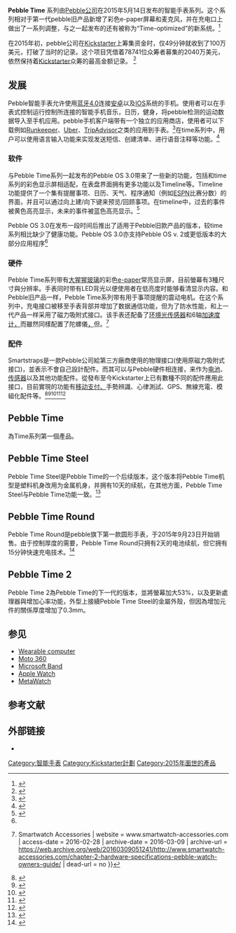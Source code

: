 {{noteTA|
G1=IT
}}
{{Infobox information appliance
| name         = Pebble Time
| aka          =
| logo         = [[File:Pebble_logo.svg|200px]]
| image        =
| caption      = Pebble Time Steel银色版本
| founder      =
| developer    = Pebble Technology, Corp.
| manufacturer = Foxlink
| family       = [[Pebble|Pebble]]
| type         = [[智能手表|智能手表]]
| generation   = 2
| releasedate  = {{start date|2015|05|24}} <small>(Pebble Time)</small><br />{{start date|2015|08|06}} <small>(Pebble Time Steel)</small>
| lifespan     = 
| price        = $149 <small>(Pebble Time)</small><br />$249 <small>(Pebble Time Steel)</small><br />$199<small> (Pebble Time Round)</small><br />$179<small> (Pebble Time 2)</small>
| discontinued =
| unitssold    =
| unitsshipped =
| media        =
| os           = Pebble OS, 内核为[[FreeRTOS|FreeRTOS]]<small>(v. 3.0)</small>
| power        = 锂电池(不可拆卸)<br>2天续航<small>(Pebble Time Round)</small><br>7天续航<small>(Pebble Time)</small><br>10天续航<small>(Pebble Time Steel與Pebble Time 2)</small>
| cpu          = 100 MHz, [[ARM_Cortex-M4|Cortex-M4]]<br>
144 MHz, [[ARM_Cortex-M7|Cortex-M7]] (Time 2)<ref>{{Cite web |url = "https://developer.pebble.com/guides/tools-and-resources/hardware-information" |title = "Hardware Information //Pebble Developer" }}{{dead link|date=2018年5月 |bot=InternetArchiveBot |fix-attempted=yes }}</ref>
| storage      = 16 MiB<ref name="Pebble Time Teardown - iFixit">{{cite web|title=Pebble Time Teardown - iFixit|url=https://www.ifixit.com/Teardown/Pebble+Time+Teardown/42382|website=www.ifixit.com|publisher=iFixit|accessdate=9 August 2015|archive-date=2015-08-19|archive-url=https://web.archive.org/web/20150819165106/https://www.ifixit.com/Teardown/Pebble+Time+Teardown/42382|dead-url=no}}</ref>
| memory       =
| display      = 1.25英吋, 144x168 in, 172 ppi
<small>(Pebble Time與Pebble Time Steel)</small><br>
1英吋(直徑), 180 x 180 in, 172 ppi
<small>(Pebble Time Round)</small><br>
1.5英吋, 200 x 228 in, 182 ppi
<small>(Pebble Time 2)</small><br>
64位色彩LED e-paper 背光屏<br>
2.5D 康寧大猩猩玻璃
| graphics     = 6位 (64 Colors)
| sound        = 无扬声器
| input        = 三轴加速度计，环境光传感器，指南针，陀螺仪，磁力计，计步器和麦克风
| controllers  = 4个物理按钮
| connectivity = [[蓝牙|蓝牙4.0]]
| service      =
| dimensions   = {{convert|47.1|x|37.5|x|9.5|mm|in|abbr=on}} <small>(Pebble Time)</small><br />{{convert|47|x|37.5|x|10.5|mm|in|abbr=on}} <small>(Pebble Time Steel)</small><br>{{convert|38.5|mm|in|abbr=on}}直徑與{{convert|7.5|mm|in|abbr=on}}厚度<small>(Pebble Time Round)</small><br />{{convert|47|x|37.5|x|10.8|mm|in|abbr=on}} <small>(Pebble Time 2)</small><br />
| weight       = {{convert|42.5|g|abbr=on|disp=flip}} <small>(Pebble Time)</small><br />{{convert|62.3|g|abbr=on|disp=flip}} <small>(Pebble Time Steel)</small><br />{{convert|28|g|abbr=on|disp=flip}} <small>(Pebble Time Round)</small><br />{{convert|64.6|g|abbr=on|disp=flip}} <small>(Pebble Time 2)</small><ref>{{Cite web |url = "https://help.getpebble.com/customer/portal/articles/1957424-comparing-pebble-models?b_id=8308" |title = "Pebble |3 = Comparing Pebble models" }}{{dead link|date=2018年5月 |bot=InternetArchiveBot |fix-attempted=yes }}</ref><ref>{{Cite web |url = "https://www.reddit.com/r/pebble/comments/4ku68x/pebble_2_time_2_and_pebble_core_details" |title = "Pebble 2, Time 2 and Pebble Core: Details :pebble" |accessdate = 2020-09-26 |archive-date = 2019-02-17 |archive-url = https://web.archive.org/web/20190217134902/https://www.reddit.com/r/pebble/comments/4ku68x/pebble_2_time_2_and_pebble_core_details%22/ |dead-url = no }}</ref>
| predecessor  = [[Pebble_(watch)|Pebble]] <small>(包括pebble和pebble Steel)</small>
| successor    = Pebble Time 2
| related      =
| website      = {{URL|https://pebble.com/pebble-time-smartwatch-features}}
}}

'''Pebble Time''' 系列由[[Pebble|Pebble公司]]在2015年5月14日发布的智能手表系列。这个系列相对于第一代pebble旧产品新增了彩色e-paper屏幕和麦克风，并在充电口上做出了一系列调整，与之一起发布的还有被称为“Time-optimized”的新系统。<ref>{{Cite web
 |url          = http://help.getpebble.com/customer/portal/articles/1959920-introduction-to-pebble-time?b_id=8309
 |title        = Introduction To Pebble Time
 |website      = GetPebble Support
 |access-date  = 2016-02-28
 |archive-url  = https://web.archive.org/web/20160305050921/http://help.getpebble.com/customer/portal/articles/1959920-introduction-to-pebble-time?b_id=8309
 |archive-date = 2016-03-05
 |dead-url     = yes
}}</ref>

在2015年初，pebble公司在[[Kickstarter|Kickstarter]]上筹集资金时，仅49分钟就收到了100万美元，打破了当时的记录。这个项目凭借着78741位众筹者募集的2040万美元，依然保持着[[Kickstarter|Kickstarter]]众筹的最高金额记录。
<ref>{{cite web|title=Pebble Kickstarter Pebble Project Updates.|url=https://www.kickstarter.com/projects/597507018/pebble-time-awesome-smartwatch-no-compromises/updates|website=www.kickstarter.com|publisher=Kickstarter|accessdate=9 August 2015|archive-date=2015-08-19|archive-url=https://web.archive.org/web/20150819043216/https://www.kickstarter.com/projects/597507018/pebble-time-awesome-smartwatch-no-compromises/updates|dead-url=no}}</ref> 

==发展==
Pebble智能手表允许使用[[藍牙#蓝牙4.0|蓝牙4.0]]连接[[安卓|安卓]]以及[[IOS|IOS]]系统的手机。使用者可以在手表式控制运行控制所连接的智能手机音乐，日历，健身，将pebble检测的运动数据导入至手机应用。pebble手机客户端带有一个独立的应用商店，使用者可以下载例如[[Runkeeper|Runkeeper]]、[[Uber|Uber]]、[[TripAdvisor|TripAdvisor]]之类的应用到手表。<ref>{{Cite web
| url = http://www.wareable.com/apps/the-best-apps-for-pebble-and-pebble-steel
| title = The best apps for Pebble and Pebble Time
| website = Wareable
| access-date = 2016-02-28
| archive-date = 2016-03-04
| archive-url = https://web.archive.org/web/20160304150037/http://www.wareable.com/apps/the-best-apps-for-pebble-and-pebble-steel
| dead-url = no
}}</ref>在time系列中，用户可以使用语言输入功能来实现发送短信、创建清单、进行语音注释等功能。<ref>{{Cite web
| url = http://www.technobuffalo.com/2015/02/24/pebble-time-top-5-features-of-pebbles-amazing-new-smartwatch/
| title = Pebble Time: Top 5 features of Pebble's amazing new smartwatch
| last = TechnoBuffalo
| website = TechnoBuffalo
| access-date = 2016-02-28
| archive-date = 2016-03-07
| archive-url = https://web.archive.org/web/20160307122110/http://www.technobuffalo.com/2015/02/24/pebble-time-top-5-features-of-pebbles-amazing-new-smartwatch/
| dead-url = no
}}</ref>

===软件===
与Pebble Time系列一起发布的Pebble OS 3.0带来了一些新的功能，包括和time系列的彩色显示屏相适配，在表盘界面拥有更多功能以及Timeline等。Timeline功能提供了一个集有提醒事项、日历、天气、程序通知（例如[[ESPN|ESPN]]比赛分数）的界面，并且可以通过向上建/向下键来预览/回顾事项。在timeline中，过去的事件被黄色高亮显示，未来的事件被蓝色高亮显示。<ref name="#1">{{cite web|title=Crunch time: can a new Pebble smartwatch make it in an Apple world?|url=https://www.youtube.com/watch?v=IU5zFGkP2Uw|website=www.youtube.com|publisher=The Verge|accessdate=12 August 2015|archive-date=2015-09-05|archive-url=https://web.archive.org/web/20150905093343/https://www.youtube.com/watch?v=IU5zFGkP2Uw|dead-url=no}}</ref> 

Pebble OS 3.0在发布一段时间后推出了适用于Pebble旧款产品的版本，较time系列相比缺少了健康功能。Pebble OS 3.0亦支持Pebble OS v. 2或更低版本的大部分应用程序<ref name="#1"/>

===硬件===
Pebble Time系列带有[[大猩猩玻璃|大猩猩玻璃]]的彩色[[e-paper|e-paper]]常亮显示屏，目前螢幕有3種尺寸與分辨率。手表同时带有LED背光以便使用者在低亮度时能够看清显示内容。和Pebble旧产品一样，Pebble Time系列带有用于事项提醒的震动电机。在这个系列中，充电接口被移至手表背部并增加了数据通信功能，但为了防水性能，和上一代产品一样采用了磁力吸附式接口。该手表还配备了[[环境光传感器|环境光传感器]]和6轴[[加速度计|加速度计，]]而雖然同樣配置了陀螺儀[[加速度计|，]]但。<ref>{{Cite web
| url = http://www.smartwatch-accessories.com/chapter-2-hardware-specifications-pebble-watch-owners-guide/
| title = Chapter 2: Hardware Specifications – Pebble Watch Owner’s Guide {{!}} Smartwatch Accessories
| website = www.smartwatch-accessories.com
| access-date = 2016-02-28
| archive-date = 2016-03-09
| archive-url = https://web.archive.org/web/20160309051241/http://www.smartwatch-accessories.com/chapter-2-hardware-specifications-pebble-watch-owners-guide/
| dead-url = no
}}</ref>

===配件===
Smartstraps是一款Pebble公司給第三方廠商使用的物理接口(使用原磁力吸附式接口)，並表示不會自己設計配件。而其可以与Pebble硬件相连接，来作为[[电池|电池]]、[[传感器|传感器]]以及其他功能配件。從發布至今Kickstarter上已有數種不同的配件應用此接口，目前實現的功能有[[移动支付|移动支付、]]手勢辨識、心律測試、GPS、無線充電、模組化配件等。<ref>{{Cite web
| url = http://www.wareable.com/Pebble/pebble-best-smartstraps-963
| title = Inside Pebble: The Smartstraps you'll be wearing in 2016
| website = Wareable
| access-date = 2016-02-28
| archive-date = 2016-03-04
| archive-url = https://web.archive.org/web/20160304145437/http://www.wareable.com/Pebble/pebble-best-smartstraps-963
| dead-url = no
}}</ref><ref>{{Cite web | url = https://www.kickstarter.com/projects/fitpay/pagare-contactless-payment-smartstraps-for-pebble | title = Pagaré NFC Payment Smartstraps for Pebble Smartwatches | accessdate = 2016-07-01 | archive-date = 2016-06-27 | archive-url = https://web.archive.org/web/20160627164801/https://www.kickstarter.com/projects/fitpay/pagare-contactless-payment-smartstraps-for-pebble | dead-url = no }}</ref><ref>{{Cite web | url = https://www.kickstarter.com/projects/800343142/tylt-vu-pulse-for-pebble-timetm/description | title = TYLT VÜ Pulse for Pebble Time™ | accessdate = 2016-07-01 | archive-date = 2016-08-16 | archive-url = https://web.archive.org/web/20160816091253/https://www.kickstarter.com/projects/800343142/tylt-vu-pulse-for-pebble-timetm/description | dead-url = no }}</ref><ref>{{Cite web | url = https://www.kickstarter.com/projects/belfio/deus-ex-aria-the-evolution-of-smartwatch-control | title = Aria Wearable - Gesture Control for Pebble & Android | accessdate = 2016-07-01 | archive-date = 2016-08-16 | archive-url = https://web.archive.org/web/20160816092325/https://www.kickstarter.com/projects/belfio/deus-ex-aria-the-evolution-of-smartwatch-control | dead-url = no }}</ref><ref>{{Cite web | url = https://www.kickstarter.com/projects/655382546/pal-strap-gps-and-extended-battery-strap-for-pebbl | title = Pal Strap - GPS & Extended Battery Strap For Pebble | accessdate = 2016-07-01 | archive-date = 2016-07-08 | archive-url = https://web.archive.org/web/20160708214808/https://www.kickstarter.com/projects/655382546/pal-strap-gps-and-extended-battery-strap-for-pebbl | dead-url = no }}</ref>

==Pebble Time==
為Time系列第一個產品。

==Pebble Time Steel==
Pebble Time Steel是Pebble Time的一个后续版本，这个版本将Pebble Time机型是塑料机身改用为金属机身，并拥有10天的续航，在其他方面，Pebble Time Steel与Pebble Time功能一致。<ref>{{Cite web
| url = http://www.wareable.com/Pebble/pebble-time-steel-review
| title = Pebble Time Steel review
| website = Wareable
| access-date = 2016-02-28
| archive-date = 2016-03-04
| archive-url = https://web.archive.org/web/20160304154735/http://www.wareable.com/Pebble/pebble-time-steel-review
| dead-url = no
}}</ref>

== Pebble Time Round ==

Pebble Time Round是pebble旗下第一款圆形手表，于2015年9月23日开始销售。由于控制厚度的需要，Pebble Time Round只拥有2天的电池续航，但它拥有15分钟快速充电技术。<ref>{{Cite web
| url = http://www.wired.com/2015/11/review-pebble-time-round/
| title = Review: Pebble Time Round
| website = WIRED
| language = en-US
| access-date = 2016-02-28
| archive-date = 2016-02-27
| archive-url = https://web.archive.org/web/20160227160936/http://www.wired.com/2015/11/review-pebble-time-round/
| dead-url = no
}}</ref>

==Pebble Time 2==
Pebble Time 2為Pebble Time的下一代的版本，並將螢幕加大53%，以及更新處理器與增加心率功能，外型上接續Pebble Time Steel的金屬外殼，但因為增加元件的關係厚度增加了0.3mm。

==参见==
*[[Wearable_computer|Wearable computer]]
* [[Moto_360|Moto 360]]
* [[Microsoft_Band|Microsoft Band]]
* [[Apple_Watch|Apple Watch]]
* [[MetaWatch|MetaWatch]]

== 参考文献 ==
{{Reflist|30cm}}

== 外部链接 ==
{{Commons category|Pebble Smartwatch}}
* {{Official website|https://pebble.com/pebble-time-smartwatch-features}}

{{Smartwatch}}

[[Category:智能手表|Category:智能手表]]
[[Category:Kickstarter計劃|Category:Kickstarter計劃]]
[[Category:2015年面世的產品|Category:2015年面世的產品]]